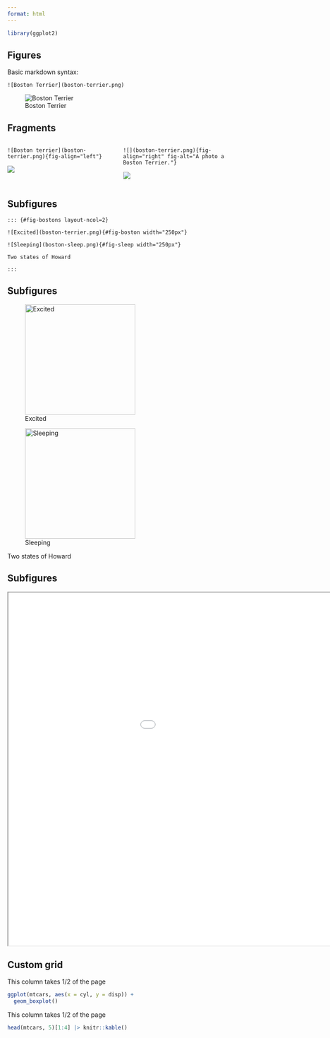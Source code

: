 ```yaml
---
format: html
---
```


```r
library(ggplot2)
```

## Figures

Basic markdown syntax:

```
![Boston Terrier](boston-terrier.png)
```

![Boston Terrier](boston-terrier.png)

## Fragments

:::: columns

::: {.column width="50%"}

```
![Boston terrier](boston-terrier.png){fig-align="left"}
```
![](boston-terrier.png)
:::

::: {.column width="50%"}

```
![](boston-terrier.png){fig-align="right" fig-alt="A photo a Boston Terrier."}
```

![](boston-terrier.png){fig-align="right" fig-alt="A photo a Boston Terrier."}

:::

::::

## Subfigures

```
::: {#fig-bostons layout-ncol=2}

![Excited](boston-terrier.png){#fig-boston width="250px"}

![Sleeping](boston-sleep.png){#fig-sleep width="250px"}

Two states of Howard

:::
```

## Subfigures

::: {#fig-bostons layout-ncol=2}

![Excited](boston-terrier.png){#fig-boston width="250px"}

![Sleeping](boston-sleep.png){#fig-sleep width="250px"}

Two states of Howard

:::

## Subfigures

<iframe src="sub-figure.html" height="800px" width="1200px"></iframe>

## Custom grid

::: {.grid}

::: {.g-col-6}
This column takes 1/2 of the page
```r
ggplot(mtcars, aes(x = cyl, y = disp)) +
  geom_boxplot()
```
:::


::: {.g-col-6}
This column takes 1/2 of the page
```r
head(mtcars, 5)[1:4] |> knitr::kable()
```

:::

:::
